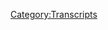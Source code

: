 {{DEFAULTSORT:
    #_TRANSCRIPT_0039:Jack Posobiec...Ya Busted
}}{{Transcript
    | title         = [[39: Jack Posobiec...Ya Busted]]
    | caption       = [https://knowledgefight.libsyn.com/knowledge-fight-jack-posobiecya-busted Listen to this episode on Libsyn]
    | episodeNumber = [[39: Jack Posobiec...Ya Busted|39]]
    | length        = 01:11:22
}}

{{MessageBox
    | header     = Warning: Bot Generated Content
    | text       = This transcript was automatically generated by transcription software and likely contains many mistakes and misattributions. Please check the audio for definitive quotes, attribution, and context.
    | image      = N3yvass4myg91.webp
    | imagewidth = 50px
    | id         = warning
}}

{{TranscriptBlock
    | name      = Alex Jones
    | timestamp = 00:00:00.000
    | text      = Andy in Kansas you're on the air Thanks for holding
}}

{{TranscriptBlock
    | name      = Andy In Kansas
    | timestamp = 00:00:04.000
    | text      = Well, Alex, I'm a first time caller I'm a huge fan. I love your work.
}}

{{TranscriptBlock
    | name      = Jordan
    | timestamp = 00:00:07.000
    | text      = Hey everybody welcome back to knowledge fight. I'm Dan. I'm Jordan. We're a couple dudes who like to sit around drink red wine talking about Alex Jones and wait for death we there's been a change this
}}

{{TranscriptBlock
    | name      = Jordan
    | timestamp = 00:00:19.000
    | text      = waiting for death is probably the best way of putting we're
}}

{{TranscriptBlock
    | name      = Jordan
    | timestamp = 00:00:22.000
    | text      = hoarding water and waiting for death. sweet embrace got
}}

{{TranscriptBlock
    | name      = Jordan
    | timestamp = 00:00:25.000
    | text      = it Sure. Seems like it's time. Oh, right. We're right there.
}}

{{TranscriptBlock
    | name      = Jordan
    | timestamp = 00:00:29.000
    | text      = Yep. Yep. We're still in a bunker. We're close to like, I gotta go to Infowars store.com and buy these foods.
}}

{{TranscriptBlock
    | name      = Jordan
    | timestamp = 00:00:37.000
    | text      = Do they have anything that protects against radiation? Yeah, yeah, they do. Then fuck yeah, we're in. But finally, we discovered that there's one good thing like it turns out Alex Jones saves the entire human race.
}}

{{TranscriptBlock
    | name      = Jordan
    | timestamp = 00:00:50.000
    | text      = I think what he has won't work. Well, but it's advertised for that. Anyway, plot twist to this shows that I know so much about Alex Jones. And I don't know anything about him. That is where we find our middle ground. That is the audience they might know a little bit right. Some of them might be closer to Miami. So we might be closer to your end.
}}

{{TranscriptBlock
    | name      = Jordan
    | timestamp = 00:01:06.000
    | text      = We educate and inform and in the meantime, hopefully we entertain you know what, you know what I was because I'll be god damned if they it's impossible to listen to anything. Alex Jones says. Without that.
}}

{{TranscriptBlock
    | name      = Jordan
    | timestamp = 00:01:17.000
    | text      = It's fascinating to think that there's probably out there there's probably some damn folks and there's probably some Jordan folks who listen to the like, I like Dan Jordan is kind of annoying. And vice versa. Yeah, I represent like some people are listening for you. Some for me. Sound off on Twitter. Destroyed. I don't know. I
}}

{{TranscriptBlock
    | name      = Jordan
    | timestamp = 00:01:37.000
    | text      = don't know if either of us can handle that. Please don't do that. I
}}

{{TranscriptBlock
    | name      = Jordan
    | timestamp = 00:01:39.000
    | text      = have a delicate snowflake. Always looking for a safe space.
}}

{{TranscriptBlock
    | name      = Jordan
    | timestamp = 00:01:42.000
    | text      = We're gonna get today is episode four. We do like to give a shout out. I'm a policy wonk close for you, Brian burger. Thank you very much for donating to the show.
}}

{{TranscriptBlock
    | name      = Jordan
    | timestamp = 00:01:51.000
    | text      = Thanks so much, Brian.
}}

{{TranscriptBlock
    | name      = Jordan
    | timestamp = 00:01:52.000
    | text      = I realized that is the first time I've used a donators last name. That was accidental. He also he's an
}}

{{TranscriptBlock
    | name      = Jordan
    | timestamp = 00:02:00.000
    | text      = old we have if we have any Alex Jones listeners. That's the real problem, right though.
}}

{{TranscriptBlock
    | name      = Jordan
    | timestamp = 00:02:05.000
    | text      = He's an old friend of mine. On the night before his wedding, I threw pennies at him and he almost beat me up over a sink. He's a good man and the night before his wedding Yeah, how did the wedding go wedding was fine. I got too drunk at the reception though and might and then you finally got beat up over a sick No, I karaoke stroking and didn't realize that there were still children present at the reception. It was a it was a night of fucking an interesting night. Anyway, today we're gonna get to what our episode is about. It's gonna be interesting. I told you before we started it's gonna be unlike a lot of episodes we've ever done in the past. But first, I want to start with an out of context drop that have nothing to do with what we talked about on today's episode.
}}

{{TranscriptBlock
    | name      = Alex Jones
    | timestamp = 00:02:44.000
    | text      = Let us give the newborn baby shots. Oh, another one died. Oh, liberal. Oh, I mean, this is just their whole deal. Right? It's and I don't you know, I as well I'm not a troglodyte and so Oh, liberal.
}}

{{TranscriptBlock
    | name      = Jordan
    | timestamp = 00:03:03.000
    | text      = don't like any of what's going on? Yeah, that was a long time for them to do that.
}}

{{TranscriptBlock
    | name      = Jordan
    | timestamp = 00:03:11.000
    | text      = Alex Jones and Leann McAdoo, had a little roundtable about transhumanism. All right. All right. That was some of their deep analysis. That was it. It went way off the way. Yeah, it was pretty terrible.
}}

{{TranscriptBlock
    | name      = Jordan
    | timestamp = 00:03:23.000
    | text      = Wow. Yeah. So that's they just, they just sure did that. That should give you
}}

{{TranscriptBlock
    | name      = Jordan
    | timestamp = 00:03:27.000
    | text      = some indication of like, how the show has been the last few days. It's been a disaster. Okay, it's been Oh,
}}

{{TranscriptBlock
    | name      = Jordan
    | timestamp = 00:03:36.000
    | text      = there goes another one another baby dies. Liberal. That's their that's their entire argument. Most
}}

{{TranscriptBlock
    | name      = Jordan
    | timestamp = 00:03:43.000
    | text      = of it. Yeah. Okay. And everybody, you can imagine what he's doing. They're doing the little Yeah.
}}

{{TranscriptBlock
    | name      = Jordan
    | timestamp = 00:03:48.000
    | text      = Oh, you know, you can use you saw it in your brain the moment he did.
}}

{{TranscriptBlock
    | name      = Jordan
    | timestamp = 00:03:55.000
    | text      = The last few days on the show had been trouble. And I've been trying to find something for our next episode to be about. And it's been it's been really hard. So I've been going back to the well, and we have a couple of time travel episodes, we're going to end up doing okay, in the near future, but I wanted to do one of my own. And so I went back to the day of the Boston bombing. Because I was really curious, because I remember listening to him a little bit back then. Did he say it was a false flag? Oh, big time. Okay. But here's the thing. I don't know if we'll ever cover the episode itself, because, much like the 911 episode, it's really not that interesting. Okay. But as the news of the Boston bombing is breaking, he's in the middle of an interview with Richard Belzer. Richard Belzer. Yeah. So Richard Belzer side cars, his coverage of the Boston bombing over Skype. It's amazing.
}}

{{TranscriptBlock
    | name      = Jordan
    | timestamp = 00:04:47.000
    | text      = So, so he is still on Skype with Richard Belzer. Well, this news break and Richard Belzer is not allowed to go No.
}}

{{TranscriptBlock
    | name      = Jordan
    | timestamp = 00:04:55.000
    | text      = And he's thrilled to be there. loves it. Alex Jones is back You lating wildly about how they're going to target patriots right? Belzer is just straight up signing off on all bizarre like you watch them on law and order and everything you think he's like, and you know he has.
}}

{{TranscriptBlock
    | name      = Jordan
    | timestamp = 00:05:12.000
    | text      = I was genuinely sitting here going like, it can't be Richard Belzer Oh, it's bells. It can't be that Richard Belzer hells bells and he's just there. Yep. So I believe that Richard
}}

{{TranscriptBlock
    | name      = Jordan
    | timestamp = 00:05:24.000
    | text      = Belzer it is. So I was digging around was trying to find something for us to cover because like I said, the last few days have been just no man's land. That was no good. I was really struggling and then a real I realized on Monday, Alex Jones did an interview with Jack Passaic. Yes, we've brought him up a couple times in the past. And today, it is finally time for us to delve in to something that I am going to call one of our dirty dossiers. Because as we do this show, it's going to become more and more essential that we clearly delineate who these fucking characters are, okay, that exist in the periphery. Okay. Alex Jones had an interview with Jack for Sobiech because he is one of the main forces behind the Macron leaks. So I found a a New Yorker article that contradicts his story about what happened with the macaron leaks. Okay, this is a New Yorker story that actually uses an interview with Jack for Sobiech as it sort of foundation. Quote from this New Yorker article, I reached the Sobiech by phone on Saturday, the previous day he told me he had flown from Washington to Miami to attend a party hosted by the far right self promoter Milo Yiannopoulos. For sobic spent much of Friday night monitoring 4chan slash poll before chan message boards, which has recently become a breeding ground for nationalist trolls, both in the US and abroad. This is a quote from the Soviet people were claiming something big was coming. So I just kept hitting refresh. He told me shortly before 3pm 3pm and anonymous 4chan user posted nine gigabytes of information, purportedly hacked emails, photographs, and internal documents from the campaign of Emmanuel Macron. For Sobia could not know whether all the information was authentic. He didn't even have time to glance through most of the 1000s of pages. But he considered it his journalistic duty to let his followers know about the leak, quote, massive doc dump at pol he tweeted, he included a link to the 4chan post along with the hashtag Macron leaks. So that's how he got involved. According to him, I'd heard that that
}}

{{TranscriptBlock
    | name      = Jordan
    | timestamp = 00:07:39.000
    | text      = happened, and that it was, and that's why everybody was mad at WikiLeaks or something. And yet, they weren't the ones who leaked the information or hacked it. They just had it.
}}

{{TranscriptBlock
    | name      = Jordan
    | timestamp = 00:07:51.000
    | text      = Yeah, they really got with it. And really, it was hacked by somebody. So anyway, he goes to this party, and people start retweeting it, and it starts to catch steam. And so like, at about midnight, he realizes he's at Milo Yiannopoulos his party, and he realizes that a bunch of other people have started to pick up on this. Obviously, some of these bot farms started to push the content, of course, much like it's been demonstrated has been done in the past. Yes. And so on the phone Sobiech started a live video on Periscope which he called a quote, press conference on macaron leaks. The first few minutes consisted of pisode B, which he has not read or looked at. He's gone to a party at this point. Yes. The first few minutes consisted of for sobic and his girlfriend dancing too bad and bougie by Migos while sob occasionally made the okay hand gesture. All right,
}}

{{TranscriptBlock
    | name      = Jordan
    | timestamp = 00:08:44.000
    | text      = why didn't he just stop it there? Don't talk about the leaks. Just fucking just let me enjoy that. Just let me enjoy that mental image of you your monsters for the journalism bullshit. Yeah. And instead you're dancing to migos. So
}}

{{TranscriptBlock
    | name      = Jordan
    | timestamp = 00:09:01.000
    | text      = then he took a little bit of criticism about like the alt right, does it? He took some harsh criticism and his response was, I just find interesting things and post them to my Twitter feed. Look, journalists have gotten so bad that they see someone like me doing real work actually digging through documents and distributing them to people. They assume there must be some sort of conspiracy behind it. I hope that if anything, this can be a learning experience for the New York Times and Lamont and the rest of them to understand how real journalism was he was dancing amigo by his own admission in this article, he didn't read any of the documents. No, he just said like, maybe this is something fucking put it out on Twitter. That was it. Yeah. So that should give you some sort of a sense of what a blowhard fuck this guy is.
}}

{{TranscriptBlock
    | name      = Jordan
    | timestamp = 00:09:43.000
    | text      = Yeah, I'm not a fan hate him. I read. I read something about him where he was describing his four D journalism. Yeah, he gets involved. Yeah, a lot of a lot of other people just report things. And I believe his quote was, I'll go to an anti Trump rally Aliens start saying anti Clinton stuff just Yeah. And you're like that's, that's just being a dick. That's not being a journalist, but any kind but
}}

{{TranscriptBlock
    | name      = Jordan
    | timestamp = 00:10:09.000
    | text      = again, this directly relates to what we talked about in that 2015 episode, where Mark Dice went out and asked people to, if they supported banning the American flag, right or got them to sign his petition. Infowars puts out a video about it. Drudge Report puts up a link. Alex Jones starts reporting that Drudge Report is reporting this thing. It's this cycle. Yeah, it's a jet sob it goes and starts a fight. It's like anti Trump rally. He becomes the story and then he reports on the story. It's yeah,
}}

{{TranscriptBlock
    | name      = Jordan
    | timestamp = 00:10:41.000
    | text      = see that? i Okay. Now, I have only taking zero journalism classes. But I have read journalism. Sure. I feel like that's wrong. isn't that bad? Like, aren't you supposed to like by the definition of journal? Aren't you supposed to record these things? And that's it, even write it the fuck down?
}}

{{TranscriptBlock
    | name      = Jordan
    | timestamp = 00:11:07.000
    | text      = Even the fucking newscaster in Arrested Development knows that. Every part of the story can't be part of the story. Yeah, exactly. Even fucking. Anyway, we're gonna talk quite a bit about Jack Sobiech today. And at the end of this, I guarantee you, he won't be busted. But we have to start with why he was on the show on Monday. Okay, so he was tweeting about the Macron leaks. Right. And now he's coming on to Infowars on Monday, because the narrative is that Macron himself is suing jack for Sobiech. So I will let him isn't he suing? LePen I will let Alex Jones start the narrative. All right.
}}

{{TranscriptBlock
    | name      = Alex Jones
    | timestamp = 00:11:49.000
    | text      = So if Macron is so powerful than a French president, why is he showing Jack? The Shelby act who reported on the whistleblowers, the leaks?
}}

{{TranscriptBlock
    | name      = Jordan
    | timestamp = 00:11:58.000
    | text      = I don't know if he's doing LePen but what he is doing is they're starting an investigation into these hackings Yeah, because they are patently illegal.
}}

{{TranscriptBlock
    | name      = Jordan
    | timestamp = 00:12:07.000
    | text      = Yeah, that's a super good idea. Yep. To investigate these hackings Yep. The ones where you got hacked illegally
}}

{{TranscriptBlock
    | name      = Jordan
    | timestamp = 00:12:14.000
    | text      = and especially because this hack is different than the Podesta ones and other hacks in the past where this hack explicitly has tons of fake shit in it. Yeah, this well,
}}

{{TranscriptBlock
    | name      = Jordan
    | timestamp = 00:12:25.000
    | text      = apparently McCrone put his own fake shit in there smart. Yeah. He which is super smart that he didn't that he didn't know he was going to be hacked. But still, like I mean, if you're halfway smart now you know you're gonna be hacked. But
}}

{{TranscriptBlock
    | name      = Jordan
    | timestamp = 00:12:40.000
    | text      = to be fair, like our intelligence agencies in the last few days have confirmed that they told the French that like, Hey, guys, there are attacks happening. We can monitor them. We're seeing them happening. Yeah, you are being digitally attacked. You're being targeted. So yeah.
}}

{{TranscriptBlock
    | name      = Jordan
    | timestamp = 00:12:56.000
    | text      = But at the same time, I feel like you should guess. Like, if you're going up against a nationalist candidate anywhere, you better believe you're gonna get hacked. Yeah, just just do a better job of hiding shit.
}}

{{TranscriptBlock
    | name      = Jordan
    | timestamp = 00:13:07.000
    | text      = It's becoming the tool of the present and the future, like of hurting people.
}}

{{TranscriptBlock
    | name      = Jordan
    | timestamp = 00:13:12.000
    | text      = And this one is this one is undeniable. Like this was explicitly we're trying to influence this election. There was no other explanation for
}}

{{TranscriptBlock
    | name      = Jordan
    | timestamp = 00:13:21.000
    | text      = and the only reason is to help the nationalist nationalist candidate which
}}

{{TranscriptBlock
    | name      = Jordan
    | timestamp = 00:13:25.000
    | text      = we can tie back to all of the other hacks helping nationalist candidates with ties to Putin and to each other. So it seems it seems like there can be no other conclusion. Yeah, it is. It is now and now obviously, the evidence is circumstantial, but if it's a fucking coincidence, I will kill myself.
}}

{{TranscriptBlock
    | name      = Jordan
    | timestamp = 00:13:46.000
    | text      = It's like it's this stuff happening. Sally gate, Sally Yates and clappers testimony the other day, Comey being fired today, as we're recording this with all of it is,
}}

{{TranscriptBlock
    | name      = Jordan
    | timestamp = 00:13:58.000
    | text      = it's too late,
}}

{{TranscriptBlock
    | name      = Jordan
    | timestamp = 00:14:00.000
    | text      = too much of it is too much. I don't know how to handle this. Let's not talk about that. Let's talk about Jack.
}}

{{TranscriptBlock
    | name      = Jordan
    | timestamp = 00:14:05.000
    | text      = Okay, it's easier to talk about a different person who deserves to be in jail. So
}}

{{TranscriptBlock
    | name      = Jordan
    | timestamp = 00:14:09.000
    | text      = he wants to give a little breakdown about the leaks. He's gonna he's gonna talk about, you know, the stuff that's being found right in these documents. I hope it's
}}

{{TranscriptBlock
    | name      = Alex Jones
    | timestamp = 00:14:18.000
    | text      = what's really happened, what's unfolding why they're showing you why they're so upset and what we're learning about. Reportedly, the gay porn, the gay escorts the drugs and what's going on here. Why this guy is charged a little darling of the establishment. Youngest French president ever?
}}

{{TranscriptBlock
    | name      = Jack Posobiec
    | timestamp = 00:14:33.000
    | text      = Sure, Alex and so well, we saw the game via Macron gate last week where it was revealed that he has these offshore bank accounts in the Cayman Islands. Tax evasion billions of dollars was also then revealed in these emails. That number. The McCrone campaign was funding Antifa was behind the Antifa riots in Paris where they're setting police officers on fire on
}}

{{TranscriptBlock
    | name      = Jordan
    | timestamp = 00:14:54.000
    | text      = let's be clear, there is not real evidence of those bank accounts that he's talking about. In fact, he's Oh,
}}

{{TranscriptBlock
    | name      = Jordan
    | timestamp = 00:15:00.000
    | text      = there is absolutely no evidence of it because it's been proven they do not exist
}}

{{TranscriptBlock
    | name      = Jordan
    | timestamp = 00:15:04.000
    | text      = and they're all the images that people keep posting are all not what they say they are. Exactly. Some of them are insurance document right. Some of it's insane like normal people have it's all
}}

{{TranscriptBlock
    | name      = Jordan
    | timestamp = 00:15:15.000
    | text      = that's why he's suing LePen for defamation because that's literally what she's doing. Okay, well, they can. Yeah, they can sue Sobiech for the same thing,
}}

{{TranscriptBlock
    | name      = Jordan
    | timestamp = 00:15:25.000
    | text      = probably only that you can sue French. I don't know. I don't know what kind of standing they'd have. But they're not suing him right here's the thing will probably because they can't the kind of behavior that's being expressed here is the kind of thing that's like well if they weren't gonna sue you sure hope they do now Yeah, because now he's he's introducing this idea of like, they were paying people to set cops on fire, and then it's gonna get worse.
}}

{{TranscriptBlock
    | name      = Jack Posobiec
    | timestamp = 00:15:48.000
    | text      = May 1, we'll find out activities where there have been there have been selling and buying designer drugs that they're saying they're for the boss this this drug called MMC three as a sophisticated drug. He's also on the list, essentially, of this this homosexual drug whole sort of mailing list that he's on. So with the drugs, all that stuff, and let's keep in mind that McCrone himself is a victim of pedophilia. So we know from a very early age, he was involved in pedophilia himself, the victim
}}

{{TranscriptBlock
    | name      = Jordan
    | timestamp = 00:16:23.000
    | text      = to know things,
}}

{{TranscriptBlock
    | name      = Jordan
    | timestamp = 00:16:27.000
    | text      = no two things, no search for MMC three. Everything that comes up is about a Nintendo controller called the memory management controller. So
}}

{{TranscriptBlock
    | name      = Jordan
    | timestamp = 00:16:42.000
    | text      = well, yeah, but this is this is that times three.
}}

{{TranscriptBlock
    | name      = Jordan
    | timestamp = 00:16:44.000
    | text      = This is deep stuff.
}}

{{TranscriptBlock
    | name      = Jordan
    | timestamp = 00:16:45.000
    | text      = It'll get you so high, you'll be able to play video game.
}}

{{TranscriptBlock
    | name      = Jordan
    | timestamp = 00:16:49.000
    | text      = I mean, yeah, his wife has a lot older than him. But yeah, but the age of consent in France is 15. So Right. I don't know. I don't know if you want to call. So that's really that's what they're calling that's specifically what he's talking about. I
}}

{{TranscriptBlock
    | name      = Jordan
    | timestamp = 00:17:05.000
    | text      = thought we were talking about, you know, child abuse. Yeah. No, I
}}

{{TranscriptBlock
    | name      = Jordan
    | timestamp = 00:17:09.000
    | text      = don't think he I mean, if he's making that kind of an accusation, unfounded. Um, it's not even an accusation, but it's just weird. It's just weird. He's talking about his wife, who was who was a teacher in his high school drama teacher, right. And they ended up having a relationship later.
}}

{{TranscriptBlock
    | name      = Jordan
    | timestamp = 00:17:24.000
    | text      = Yeah, it's, it's weird and unusual. And I know at
}}

{{TranscriptBlock
    | name      = Jordan
    | timestamp = 00:17:28.000
    | text      = least two people who ended up dating teachers one of them got married, but they did not start their relationship while they were teacher and student but and they met around that like 1617 No Man's Land, where it's like, it's fucked up. But yeah, you know, it's not Mary Kay, LeTourneau shit. I don't know. I'm not here to go to bat for macaron hanging around with this teacher. But I also am not here to call it pedophilia. I think that that is,
}}

{{TranscriptBlock
    | name      = Jordan
    | timestamp = 00:17:58.000
    | text      = that'd be great. If you explicit like at the very beginning of the episode, you're like, I am here to go to bat for Macron begging his teacher. I know. I have no personal investment in this whatsoever. Yeah, wink wink, nudge nudge.
}}

{{TranscriptBlock
    | name      = Jordan
    | timestamp = 00:18:12.000
    | text      = I do think it matters, though, culturally that the age of consent is 15. In France, it's not illegal. Whatever, who cares
}}

{{TranscriptBlock
    | name      = Jordan
    | timestamp = 00:18:21.000
    | text      = if one part of the world looks at another part of the weird world and goes That's gross and you should be held to our standards. You're dumb.
}}

{{TranscriptBlock
    | name      = Jordan
    | timestamp = 00:18:28.000
    | text      = Yeah. But anyway, he goes on he says even worse stuff about micron and his wife.
}}

{{TranscriptBlock
    | name      = Jordan
    | timestamp = 00:18:34.000
    | text      = But even then it's he's he made it imply that he wasn't that he was involved in pedophilia, right? Like it was like he wasn't the victim of pedophilia. He was just just all around it. He was just he was part of that world and therefore he will always Yeah, exactly. Yeah, so that makes him complete perfectly completely
}}

{{TranscriptBlock
    | name      = Jordan
    | timestamp = 00:18:54.000
    | text      = skipped over the part where he said that he's on a gay sex cult email list.
}}

{{TranscriptBlock
    | name      = Jordan
    | timestamp = 00:18:59.000
    | text      = Wow. Oh, is it totally believable? Well, he's on a gay sex cult email list looking
}}

{{TranscriptBlock
    | name      = Jordan
    | timestamp = 00:19:05.000
    | text      = at a gay sex cold as an email list. That's a shitty call.
}}

{{TranscriptBlock
    | name      = Jordan
    | timestamp = 00:19:08.000
    | text      = Why would you say no? What? Okay, it's time to send out an evil email blast for our next gay sex cult meeting.
}}

{{TranscriptBlock
    | name      = Jordan
    | timestamp = 00:19:14.000
    | text      = Yeah, ridiculous. Hey, guys,
}}

{{TranscriptBlock
    | name      = Jordan
    | timestamp = 00:19:16.000
    | text      = I'm gonna send you an evite how Saturday morning around 11.
}}

{{TranscriptBlock
    | name      = Jordan
    | timestamp = 00:19:19.000
    | text      = So you're here Good luck. He goes on a little more. And this is the stuff that I've actually seen people tweeting about like this, this part of his commentary and it's fucking wacky.
}}

{{TranscriptBlock
    | name      = Jack Posobiec
    | timestamp = 00:19:30.000
    | text      = There's 10s of 1000s We literally haven't had enough time possibly for our researchers at rebel media or the people on 4chan to go through these things to translate them and to make all the connections to find what's
}}

{{TranscriptBlock
    | name      = Jordan
    | timestamp = 00:19:41.000
    | text      = also the he's talking about people on 4chan, which are notorious reliable researchers. Yeah, certainly let them handle every truth based investigation. Secondarily, he brought up rebel media again, they are very important. They are a piece of this puzzle that is going to be increasingly dangerous in the future. Okay. Just wanted to point that out.
}}

{{TranscriptBlock
    | name      = Jack Posobiec
    | timestamp = 00:19:59.000
    | text      = Out There. There. We're using Bitcoin to buy designer drugs on the black market out in France. I mean, it's crazy.
}}

{{TranscriptBlock
    | name      = Alex Jones
    | timestamp = 00:20:05.000
    | text      = Now the story is admitted with him and his older wife that there's a lot of weird stuff going on. And that and that she did want to read all this what's what's going on there?
}}

{{TranscriptBlock
    | name      = Jack Posobiec
    | timestamp = 00:20:17.000
    | text      = That's right. So she was a heist. He was her high school student when he was 14 and 15. And then later on, but it was stated that that was in the relationship started, but that no sexual acts began until he was of legal age in France, which I believe is 18. So that right there tells me something very, very fishy is going on. He has children that are older I am as a matter of fact, and it may be a way that they found this guy very, very young. And they were using that to essentially turn him into a puppet turned him into a marionette. And now they're plying him with drugs, keeping him drugged up and getting him to do whatever they want. You're got news, where they're showing you this stuff, the same type of mind control they use for celebrities, for actors for musicians that we see around the world. Yep.
}}

{{TranscriptBlock
    | name      = Jordan
    | timestamp = 00:21:01.000
    | text      = Yep. Great journalism, Mind
}}

{{TranscriptBlock
    | name      = Jordan
    | timestamp = 00:21:03.000
    | text      = Control, right. Mind Control. We see it for actors. Yes. Musician, all of them celebrities. Yep. There'll be whatever Kim Kardashian is,
}}

{{TranscriptBlock
    | name      = Jordan
    | timestamp = 00:21:13.000
    | text      = yeah, like, oh, it's,
}}

{{TranscriptBlock
    | name      = Jordan
    | timestamp = 00:21:15.000
    | text      = it's mind control. Yep. He was groomed from a very young age. We know because he said that nothing started until he was of legal age, which is that means that means something very suspicious is going on. Sure. Obviously, if somebody asks you that question all the time, and then you answer it truthfully, ah, we know you're lying. And then of course, mind control with the designer drug, right?
}}

{{TranscriptBlock
    | name      = Jordan
    | timestamp = 00:21:39.000
    | text      = You're going to take this really young guy and you drug him up real good. And now he's your puppet. Yeah, 15 years ago. Now.
}}

{{TranscriptBlock
    | name      = Jordan
    | timestamp = 00:21:46.000
    | text      = He's your puppet.
}}

{{TranscriptBlock
    | name      = Jordan
    | timestamp = 00:21:47.000
    | text      = Right now. He's the youngest president in France ever. And so he's
}}

{{TranscriptBlock
    | name      = Jordan
    | timestamp = 00:21:50.000
    | text      = literally a Manchurian Candidate. They were saying he would never
}}

{{TranscriptBlock
    | name      = Jordan
    | timestamp = 00:21:53.000
    | text      = be saying this stuff. If he wasn't someone who just beat the pants off of Marine LePen. Yeah, like they're, it's, it's crazy. Like, the idea that he didn't fact check what the age of consent is in France means he's not doing any work. Why would the fact that he just tweeted about this stuff and then went to Milo's party means he doesn't really go at all gave this to me goes during his press conference. Yeah, means he's an asshole. 10s of 1000s of documents, right? And then he comes into the Alex Jones Show, and he's like, he's probably being drugged up and is just a puppet. Like you. If you're a journalist, you can't say that. You don't have anything to back that.
}}

{{TranscriptBlock
    | name      = Jordan
    | timestamp = 00:22:29.000
    | text      = You can't speculate wildly about mind control drugs and whether or not they are being used to manipulate the leaders of multiple countries, as well as musicians you're not supposed to pour for as we all know, the number one musician being mind controlled right now
}}

{{TranscriptBlock
    | name      = Jordan
    | timestamp = 00:22:45.000
    | text      = bad and bougie migos.
}}

{{TranscriptBlock
    | name      = Jordan
    | timestamp = 00:22:49.000
    | text      = So this, that's most of the substance of what he's talking about. What's the substance? Yeah. Okay. He also was asked at one point about how he found out he's being sued, and his fucking answer is so vague and nonsensical that, like, I don't, I don't believe him at all. Like no, and I tried to Google it. I tried to find like, you know, for Sobiech being sued by mcrent. There's nothing there's nothing on it. He said the documents are public, there is nothing. There's nothing he's not being sued by mcrent. Anyway, we're gonna get back to Jack sob in a second. But I want to get the taste out of our mouth with our old friend Alex, because we need some Alex Jones on this podcast. Yes, we do. It's gonna be a lot of Sobiech. So let's enjoy Alex while we can, discussing how evil the Louvre is. What he wants to say that the Louvre is satanic. And when macaron Keramik Yep, he came out in front of the pyramid, right? That it was some symbolic satanist ik gesture. Now, some might argue it's one of the biggest landmarks in France. I don't understand. But Alex brings up
}}

{{TranscriptBlock
    | name      = Jordan
    | timestamp = 00:23:54.000
    | text      = I don't even think it houses anything famous.
}}

{{TranscriptBlock
    | name      = Jordan
    | timestamp = 00:23:56.000
    | text      = I need I need you to let like I want you to hear every word of this because it's fucking hilarious. Alex Jones because he starts reading for once in his life. Oh, no accidentally busts himself. So here we go.
}}

{{TranscriptBlock
    | name      = Alex Jones
    | timestamp = 00:24:11.000
    | text      = And sure enough, I found from the Encyclopedia obscura, the Louvre pyramid. And you can read were completed in 89. The largest the structure is commonly referred to as the Louvre pyramid now serves as the main entrance to the museum and is one of the city's more notable landmarks. The structure is Chinese American architect claimed that the design was inspired by a trellis he had seen at the adjunct and that the loop pyramid was nowhere related to the monuments of Egypt. A little pyramid raised controversy in the 80s. Following the publication of an official brochure. Twice in the pages of the brochure, it was claimed that the structure was formed to 666 individual panes of glass. The figure was subsequently quoted on numerous newspapers and became a widespread and then it goes on though to have Francoise meter on saying that indeed, it is dedicated to the beast revelations aside the no Since that little pyramid 666 pains is in fact, false tries to claim an official statement on the Louvre Museum. Now where was the partner show me that were Francoise meter on said that himself?
}}

{{TranscriptBlock
    | name      = Jordan
    | timestamp = 00:25:08.000
    | text      = Do you see that he fucking busted himself? Twice there at the end? He tried to undersell how what he was reading says the opposite of what he wanted to say. You were saying that like these 666 tile thing, it was subsequently proven to be a hoax. Yeah. And he drops off the word hoax. And it was like it subsequently proven. That meter on the bat is false. What did he say? Never does get around to proving I was based on the beast based on the beast. The beast, Brock Lesnar was inspiration for the loop.
}}

{{TranscriptBlock
    | name      = Jordan
    | timestamp = 00:25:44.000
    | text      = And we know that it's suspicious because the Louvre came out and said, It's not suspicious.
}}

{{TranscriptBlock
    | name      = Jordan
    | timestamp = 00:25:50.000
    | text      = Right? Right. And all all of this stuff is just based. I mean, if you listen to what he's saying, it's all just based on a pamphlet like an erroneous pamphlet. Yeah, that came out. There were a
}}

{{TranscriptBlock
    | name      = Jordan
    | timestamp = 00:25:59.000
    | text      = couple of pamphlets. Yeah, well, they were brochures for sure. Their brochures. They also included some Sky Mall objects, but who doesn't meet sky
}}

{{TranscriptBlock
    | name      = Jordan
    | timestamp = 00:26:08.000
    | text      = ball objects, say a brochure and pray the dollar frawls Now there's gonna be a new segment where I just speak French for a little while. I'm gonna let you roll. So Jack sobic has come in. He's made his claims about McCarl and now it's time to take a little trip back in time to the last time the jackpot Sobiech was on Infowars okay, it might not actually be the last time but it's the most important time okay, that is when he was breaking the story about pizza gate. Alrighty, so what we're going to do is I
}}

{{TranscriptBlock
    | name      = Jordan
    | timestamp = 00:26:44.000
    | text      = am happy to get back to that fucking monstrosity of a bullshit mess story that still won't god damn die
}}

{{TranscriptBlock
    | name      = Jordan
    | timestamp = 00:26:52.000
    | text      = well because no one else should have to watch the entire video of Jack Sobia going to comment ping pong. I have done that and isolated clips. Now what we're going to we're going to
}}

{{TranscriptBlock
    | name      = Jordan
    | timestamp = 00:27:06.000
    | text      = the actual video when wandering through a pizza place go and
}}

{{TranscriptBlock
    | name      = Jordan
    | timestamp = 00:27:10.000
    | text      = look, there is no what we're going to do is we're going to listen to his interview with Owen Shroyer on Infowars. And then whenever he says something about what he did it, Comet Ping Pong, I will play the actual audio just to prove in real time. What a fucking liar is he didn't
}}

{{TranscriptBlock
    | name      = Jordan
    | timestamp = 00:27:30.000
    | text      = need me for this episode. Do you want to just put those back to back for the rest of the episode? We'll call it we'll call it Good afternoon.
}}

{{TranscriptBlock
    | name      = Jordan
    | timestamp = 00:27:37.000
    | text      = I actually think that you might be surprised by how big of a liar he is. So like, it actually does serve a purpose that you're here. And I like company.
}}

{{TranscriptBlock
    | name      = Jordan
    | timestamp = 00:27:48.000
    | text      = Okay. All right.
}}

{{TranscriptBlock
    | name      = Jordan
    | timestamp = 00:27:50.000
    | text      = So here we go. This is the beginning of the interview we did with Owen Shroyer,
}}

{{TranscriptBlock
    | name      = Jordan
    | timestamp = 00:27:53.000
    | text      = let's just call this the busted special. Oh,
}}

{{TranscriptBlock
    | name      = Jordan
    | timestamp = 00:27:55.000
    | text      = totally. Yeah. Sobiech. We are
}}

{{TranscriptBlock
    | name      = Owen Shroyer
    | timestamp = 00:27:59.000
    | text      = joined by Jack for sobic, the Special Operations Director for citizens for Trump. He was giving me great intel on election night. All of it ended up coming true. But recently, he went inside of comet pizza and ping pong and got kicked out.
}}

{{TranscriptBlock
    | name      = Jordan
    | timestamp = 00:28:13.000
    | text      = So we should just stop there for a second and really make clear that he is not a journalist. He's a functionary for citizens for Trump. Yes, he is a political operative. No, never been someone who know journalism journalism. Not right. Fair enough.
}}

{{TranscriptBlock
    | name      = Jordan
    | timestamp = 00:28:27.000
    | text      = Yeah. You know how? Well I mean, let's face it, Fox News is basically an arm of the Trump campaign. Now to
}}

{{TranscriptBlock
    | name      = Jordan
    | timestamp = 00:28:32.000
    | text      = sure. Anyway,
}}

{{TranscriptBlock
    | name      = Owen Shroyer
    | timestamp = 00:28:34.000
    | text      = well, one of the biggest trends on Twitter has been the whole pizza gate thing. And there's a lot of weird activity going on here. A lot of alleged stuff that a lot of people on Twitter are obsessing over to be quite frank with you. But then we went to come at ping pong and pizza, you actually had your boots on the ground. Tell us about what happened.
}}

{{TranscriptBlock
    | name      = Jack Posobiec
    | timestamp = 00:28:57.000
    | text      = So so that's what I do. Oh, and thanks, night,
}}

{{TranscriptBlock
    | name      = Jordan
    | timestamp = 00:29:00.000
    | text      = I put you know, I saw a lot of people were researching
}}

{{TranscriptBlock
    | name      = Jack Posobiec
    | timestamp = 00:29:03.000
    | text      = pizza gate, and I saw a lot of people were talking about it. And quite frankly, it had not been something that I had put a lot of effort into, because it really broke just towards the end of the campaign. And as citizens for Trump, we were working very hard to get Mr. Trump elected to make sure that we were going to stop the steel stop the fraud operations that were going on from the Democrats. So I hadn't really paid much attention to it.
}}

{{TranscriptBlock
    | name      = Jordan
    | timestamp = 00:29:25.000
    | text      = So he is already laid out here his groundwork, he was actively working to get a particular candidate elected like a journalist. This controversy, this fake controversy that sprung out of the illegal leaks of the opposite candidates emails or her campaign managers emails, right didn't really pay much attention to him. Right journalist I didn't really didn't really pay much attention to what you need to know. No other you're
}}

{{TranscriptBlock
    | name      = Jordan
    | timestamp = 00:29:53.000
    | text      = trying to get trying to get Trump elected. Why would you pay attention to those leaks?
}}

{{TranscriptBlock
    | name      = Jordan
    | timestamp = 00:29:57.000
    | text      = That's also not true. He was paying attention to those things, but he goes on they he, in this next clip he discusses a little bit about his decision to go to Comet Ping Pong
}}

{{TranscriptBlock
    | name      = Jordan
    | timestamp = 00:30:12.000
    | text      = Did he struggle? Oh, did he have an inner inner battle? This is
}}

{{TranscriptBlock
    | name      = Jordan
    | timestamp = 00:30:16.000
    | text      = a hero's story. I mean, you got to know that. Okay, Jack was so big comes out of this looking great. Okay. Yeah.
}}

{{TranscriptBlock
    | name      = Jordan
    | timestamp = 00:30:21.000
    | text      = So we're on some, some hero's journey.
}}

{{TranscriptBlock
    | name      = Jordan
    | timestamp = 00:30:25.000
    | text      = Campbell stuff. Yeah, this is where he's like, Can I pull the sword out of the stone? Gotcha. No,
}}

{{TranscriptBlock
    | name      = Jordan
    | timestamp = 00:30:30.000
    | text      = gotcha. Yeah, he hasn't yet taken the call to action. No.
}}

{{TranscriptBlock
    | name      = Jack Posobiec
    | timestamp = 00:30:33.000
    | text      = And I hadn't been one of those people that was you know, researching it and putting together the spaghetti string, you know, of who's who tied to Hillary tied to Podesta and all the emails. But I said, Well, look, guys, if we think that there's something going on, why don't we just go to the place, sit down, order dinner, Periscope and live and see what happens.
}}

{{TranscriptBlock
    | name      = Owen Shroyer
    | timestamp = 00:30:55.000
    | text      = And so what happened? And you saw a kind of a strange reaction, but I did you know, to me, there's even I mean, humans have a sixth sense. There's a reason why certain environments make our hair stand up on the back of our neck. There's a reason why we get butterflies. I feel like if you were in this establishment, and there was serious activity, like this alleged pedophile activity going on, you would kind of sense it, you would sense the weirdness of the place. Just tell me what it was like when you walked in and then but let's be clear, that's
}}

{{TranscriptBlock
    | name      = Jordan
    | timestamp = 00:31:24.000
    | text      = not I can feel something when I walk in this room that you feel that it just got a little bit colder. That again, is not good journalists. There's I can feel pedophile energy.
}}

{{TranscriptBlock
    | name      = Jordan
    | timestamp = 00:31:32.000
    | text      = You're reporting on vibes, but yeah, good. Good,
}}

{{TranscriptBlock
    | name      = Jordan
    | timestamp = 00:31:37.000
    | text      = bad vibes. Pizzagate bad vibes. I remember, I was in New York Post a headline.
}}

{{TranscriptBlock
    | name      = Jordan
    | timestamp = 00:31:45.000
    | text      = I remember when Walter Cronkite would get on TV. I gotta be honest, I got no facts, but this story gives me the willies.
}}

{{TranscriptBlock
    | name      = Jordan
    | timestamp = 00:31:52.000
    | text      = All right. Good evening. This is Edward R. Murrow. I just want to let you know that McCarthy creepy. Give me some bad vibes. Let me tell you something about that guy. Every time I get near him. Oh, just get the hair raises on the back of my neck. I get goose pimples. I'm starting to think he's gonna prosecute a lot of people illegally for communist ties even though they don't actually have communist ties. Let's blacklist Hollywood
}}

{{TranscriptBlock
    | name      = Jordan
    | timestamp = 00:32:17.000
    | text      = Good night and good vibes. So let's discuss these vibes.
}}

{{TranscriptBlock
    | name      = Owen Shroyer
    | timestamp = 00:32:24.000
    | text      = How kind of the staff they're treated you
}}

{{TranscriptBlock
    | name      = Jack Posobiec
    | timestamp = 00:32:27.000
    | text      = weird vibe man. Really weird vibe. And if anyone wants to go and lured virus books I'm on Twitter at Jack sobic It's just my name and when we stepped in, you know ever the people sort of had that like super extra happy smile and I don't mean like like, you know, there was a greeter who was there I mean, like, this is your table. This is going to be great. Me You're gonna have a good time and then so that's
}}

{{TranscriptBlock
    | name      = Jordan
    | timestamp = 00:33:00.000
    | text      = he's welcome to your table. Mr. Paz sobic. How did you know my name? I am a pedophile
}}

{{TranscriptBlock
    | name      = Jordan
    | timestamp = 00:33:07.000
    | text      = and I know all we know all
}}

{{TranscriptBlock
    | name      = Jordan
    | timestamp = 00:33:09.000
    | text      = Dave's that's what gives us our power.
}}

{{TranscriptBlock
    | name      = Jordan
    | timestamp = 00:33:11.000
    | text      = So I want to be clear. I've not cut out anything relevant from the time that he is in common ping pong. He does get thrown out I've cut out him and his friend standing outside talking about how they might eat them. Oh, right. Right. We're gonna be the next victims. There. They might be Hi. Like it's they might be fucking stoned. It would be more fun. Yeah, so here is him going inside Comet Ping Pong. Just talking to the greeter and see see if it sounds like it matches up at all. With who here it
}}

{{TranscriptBlock
    | name      = Jordan
    | timestamp = 00:33:46.000
    | text      = is. You're evil. The food here is
}}

{{TranscriptBlock
    | name      = Jordan
    | timestamp = 00:33:50.000
    | text      = good. Yeah, see if it all matches that aid of
}}

{{TranscriptBlock
    | name      = Jordan
    | timestamp = 00:33:53.000
    | text      = people. Right here we go. It's time to infiltrate.
}}

{{TranscriptBlock
    | name      = Jack Posobiec
    | timestamp = 00:34:00.000
    | text      = How do you think it in this place?
}}

{{TranscriptBlock
    | name      = Jordan
    | timestamp = 00:34:02.000
    | text      = Opened the door
}}

{{TranscriptBlock
    | name      = Jack Posobiec
    | timestamp = 00:34:05.000
    | text      = Alright, it's good. On the circuit the menu. What's on the menu
}}

{{TranscriptBlock
    | name      = Posobiec's friend
    | timestamp = 00:34:11.000
    | text      = it's a cover story cover stories that cover stories near here
}}

{{TranscriptBlock
    | name      = Jack Posobiec
    | timestamp = 00:34:17.000
    | text      = that we work in DC. In Pittsburgh, and we want pizza just out here for oh, look at some of the stuff jungle peanuts. Sounds like you've been here before. Oh, no. Oh, no. I hate to please. Or not. I think just play some ping pong. We're very friendly. Definitely or the thickness of the back now. So in
}}

{{TranscriptBlock
    | name      = Jordan
    | timestamp = 00:35:03.000
    | text      = that clip, he didn't even sell that nice to be honest. No, she
}}

{{TranscriptBlock
    | name      = Jordan
    | timestamp = 00:35:07.000
    | text      = said in the back, are you want to be back by the ping pong or not? Yeah. And he said, we're we're very friendly. He's the one who's been way more. He's our secret agent in history. And in that clip right at the end, he does one of the first things that tips them off. I'm certain that he's not on the level. And that is he's narrating his trip. He says they're walking us to the spy talking into a flower. Yeah, like he has his he has his Periscoping phone in his shirt pocket. He's walking around with it and like you can see nothing creepy. Tons of families. People eating dinner. It's a cool looking like restaurant bar. There's nothing he claims that like oh, we got footage of all these creepy pictures and said nothing. Anyway, they were not being EU user table. Anyone would you
}}

{{TranscriptBlock
    | name      = Jordan
    | timestamp = 00:36:02.000
    | text      = like to be nipping ball?
}}

{{TranscriptBlock
    | name      = Jordan
    | timestamp = 00:36:05.000
    | text      = So that's the first instance of him incredibly mischaracterizing.
}}

{{TranscriptBlock
    | name      = Jordan
    | timestamp = 00:36:08.000
    | text      = We're very, we're very friendly. Hi, I am human. Oh shit. My what's my cover name I forgot. I am forgot. I am pizza. Ping pong.
}}

{{TranscriptBlock
    | name      = Jordan
    | timestamp = 00:36:18.000
    | text      = On pizza person, man. I'm friendly. I would like I would like me. So he goes on in his interview with our man oh and Shroyer to talk a little bit about the various games that they have there? And this is a lie. We're asking
}}

{{TranscriptBlock
    | name      = Jack Posobiec
    | timestamp = 00:36:35.000
    | text      = basic questions and sort of getting back with my friend George. And the answers that we're getting back are very shady. They were very non committal. At one point, we were going into the back room. And so they have this ping pong setup with a foosball table. And I was just saying, oh, foosball, it's like when I was, you know, in the military, we used to always play foosball in the Navy and on the swim bays, and they say, Can we play foosball and like, they didn't know what I was talking about. And even the owner or guest manager was there didn't really know what I was talking about. And I said, and I like pointed to it a couple of times. And so that yeah, because there's a foosball table there that clearly hadn't been used in a very long time. So here,
}}

{{TranscriptBlock
    | name      = Jordan
    | timestamp = 00:37:12.000
    | text      = so is it like if you spin the goalie three times it takes you into the underground?
}}

{{TranscriptBlock
    | name      = Jordan
    | timestamp = 00:37:20.000
    | text      = So that's his characterization of what happened with the foosball. Now I have the all the audio that here is what happened with the foosball. And now would you leave it up? I don't know. Why leave it. I don't know. It's crazy. But I want you to pay very close attention to the end of this because the lady very clearly explains why she was a little bit confused. And it makes total sense. Okay.
}}

{{TranscriptBlock
    | name      = Jack Posobiec
    | timestamp = 00:37:45.000
    | text      = Is there Foosball to do we have to click a little football guy Hey, guys, how you doing? Football. Football, football. I started like
}}

{{TranscriptBlock
    | name      = Jordan
    | timestamp = 00:38:12.000
    | text      = three days ago. So you got
}}

{{TranscriptBlock
    | name      = Jordan
    | timestamp = 00:38:18.000
    | text      = that. Nice started three days ago. Yeah.
}}

{{TranscriptBlock
    | name      = Jordan
    | timestamp = 00:38:20.000
    | text      = He's like, he's like, Oh, you guys got foosball? She's like, I don't know.
}}

{{TranscriptBlock
    | name      = Jordan
    | timestamp = 00:38:23.000
    | text      = I don't know. I'm nervous. I've never nobody's ever asked me that question before
}}

{{TranscriptBlock
    | name      = Jordan
    | timestamp = 00:38:28.000
    | text      = she's being she said you were friendly. She's being friendly and like a server, but at the same time, she doesn't know. And her reason for not knowing is she just started.
}}

{{TranscriptBlock
    | name      = Jordan
    | timestamp = 00:38:37.000
    | text      = I don't know, it's suspicious. If you don't know what Foosball is, I don't think it is
}}

{{TranscriptBlock
    | name      = Jordan
    | timestamp = 00:38:41.000
    | text      = i You guys got bumper pool? You guys got Pachinko? What do you got? So that that's again, him completely taken out of context? What happened there but the foosball fun is not done. We have two more clips about foosball.
}}

{{TranscriptBlock
    | name      = Jordan
    | timestamp = 00:38:56.000
    | text      = How, because it'd be this much about Foosball
}}

{{TranscriptBlock
    | name      = Jordan
    | timestamp = 00:39:00.000
    | text      = because it really illustrates how weird he's acting like he's not acting like a normal customer. And he listened to this pacing and
}}

{{TranscriptBlock
    | name      = Jack Posobiec
    | timestamp = 00:39:07.000
    | text      = leading basically, basically, basically, we're normal guys who want to play
}}

{{TranscriptBlock
    | name      = Jordan
    | timestamp = 00:39:17.000
    | text      = he's saying that out loud. Pacing and leading, normal guys who want to play
}}

{{TranscriptBlock
    | name      = Jordan
    | timestamp = 00:39:31.000
    | text      = eventually, the person who I presume is the manager, it's hard to tell it's very dark in the video, but someone comes over and brings him a ball, and it also is very suspicious that they bring him a foosball and he doesn't want to play at all. So
}}

{{TranscriptBlock
    | name      = Jordan
    | timestamp = 00:39:45.000
    | text      = now he doesn't want to play well. Here's
}}

{{TranscriptBlock
    | name      = Jordan
    | timestamp = 00:39:47.000
    | text      = that clip.
}}

{{TranscriptBlock
    | name      = Jordan
    | timestamp = 00:39:48.000
    | text      = I thought he said he was just too normal. He was just a normal guy who want to play foosball, so normal guy, paste it and leave and paste it and leave and
}}

{{TranscriptBlock
    | name      = Jack Posobiec
    | timestamp = 00:39:56.000
    | text      = no, I looked at it
}}

{{TranscriptBlock
    | name      = Jordan
    | timestamp = 00:40:04.000
    | text      = Okay, so that's, uh, you know, you immediately is not interested in the the foosball once the ball shows up. We've got a range.
}}

{{TranscriptBlock
    | name      = Jordan
    | timestamp = 00:40:15.000
    | text      = I see you've confirmed my suspicion. There is a foosball
}}

{{TranscriptBlock
    | name      = Jordan
    | timestamp = 00:40:19.000
    | text      = Yeah. Okay great. case case proven now we know so big now we know pizza gate. So he goes on in this this interview. Let's see what else he's got with Owen Shroyer,
}}

{{TranscriptBlock
    | name      = Jack Posobiec
    | timestamp = 00:40:30.000
    | text      = anyway, I'm looking around, it's like, nine o'clock at night in a bar in DC and there's little kids, like just randomly sort of walking around going back and forth from this curtain. People are going back and forth. And and the guy's like, oh, no, no, no, you come over here and find the bathroom and we go over, and there's like, I kid you not. You can see the periscope. It's a secret door. That's like kind of like this flag behind me were a secret door and like you press it in, and then and I'm looking around. I'm like, What kind of place Am I in right now?
}}

{{TranscriptBlock
    | name      = Jordan
    | timestamp = 00:41:05.000
    | text      = They do have a very bizarre and unique bathroom door. Ah, there but it's nothing evil.
}}

{{TranscriptBlock
    | name      = Jordan
    | timestamp = 00:41:12.000
    | text      = It's a fun door.
}}

{{TranscriptBlock
    | name      = Jordan
    | timestamp = 00:41:12.000
    | text      = But he also says that there's like a back room.
}}

{{TranscriptBlock
    | name      = Jordan
    | timestamp = 00:41:14.000
    | text      = They're like, No, no, no, come over here to use the bathroom. Right? Because that's where the fucking bathroom is. Right? But he can't just go to the you can't Okay, come over here to behind the bar to use the bathroom.
}}

{{TranscriptBlock
    | name      = Jordan
    | timestamp = 00:41:28.000
    | text      = We have a sink. Yes. But also before that he was saying that there's kids scampering out in and out of this curtain to area and stuff like you can see it in the in the very unlike children. It's not in that's not in the periscope. There is a back room. There is because every fucking business has a back room. Every single one. It's where like
}}

{{TranscriptBlock
    | name      = Jordan
    | timestamp = 00:41:47.000
    | text      = there's a kitchen. There might be an office in there. So it could just be cleaning supplies.
}}

{{TranscriptBlock
    | name      = Jordan
    | timestamp = 00:41:51.000
    | text      = What's fun about what you see in the periscope is that he shows this back door or this back room. The entrance to the back room. Doesn't say the staff only doesn't they don't say anything and you can't really see it because it's too far away. There are not kids scampering around, but what the area it's it's the implied creepiness of it. But there's also no one back there playing ping pong.
}}

{{TranscriptBlock
    | name      = Jordan
    | timestamp = 00:42:15.000
    | text      = I get bad vibes from
}}

{{TranscriptBlock
    | name      = Jordan
    | timestamp = 00:42:16.000
    | text      = empty. It's all empty. No one tells him not to go back there. There's just he asked where the bathroom is. You heard it at the end of the last clip we played. Yeah, and the guys erected right over here. Here's the bathroom. And again bathroom was a little creepy, but I mean,
}}

{{TranscriptBlock
    | name      = Jordan
    | timestamp = 00:42:31.000
    | text      = the bathroom is not a little creepy. It's a weird it's a unique door. It's an unusual bathroom.
}}

{{TranscriptBlock
    | name      = Jordan
    | timestamp = 00:42:36.000
    | text      = Yeah, that's not always cool. But it's also a cool bar. Of course, you'd want to have something interesting and unique in your bar. So Soviet goes on to fits with their brand. He goes on to tell the rest of the little bit more of his story I should say, too oh and Shroyer here and he gets to the part where his time at Comet Ping Pong pizza. And
}}

{{TranscriptBlock
    | name      = Jack Posobiec
    | timestamp = 00:42:58.000
    | text      = you know I see the manager comes by he's on the phone. And he's like staring at me a staring at the other guy. And meanwhile, I've only been in this place for about five minutes. And then I go and I get to the point where I think I ordered a garlic not and it had just come to sit at my my table when the manager comes back with to Washington DC police officers and says you need to leave the establishment. I am denying you service.
}}

{{TranscriptBlock
    | name      = Jordan
    | timestamp = 00:43:23.000
    | text      = So before we get any further I want to play this because I think it's important This confirms the Jag sobic did in fact order a garlic not
}}

{{TranscriptBlock
    | name      = Jack Posobiec
    | timestamp = 00:43:35.000
    | text      = going to try this as a hottie with the pepperoni and then we get the the garlic not soup.
}}

{{TranscriptBlock
    | name      = Jordan
    | timestamp = 00:43:43.000
    | text      = So he did that. That part's not a lie.
}}

{{TranscriptBlock
    | name      = Jordan
    | timestamp = 00:43:46.000
    | text      = That's okay. Thank you dad.
}}

{{TranscriptBlock
    | name      = Jordan
    | timestamp = 00:43:48.000
    | text      = As far as I can tell everything else is a lie. But he did order
}}

{{TranscriptBlock
    | name      = Jordan
    | timestamp = 00:43:53.000
    | text      = a car you wanted to make sure that everybody knew I like to be more
}}

{{TranscriptBlock
    | name      = Jordan
    | timestamp = 00:43:56.000
    | text      = fair than not fair. In this case, right right on confirmed right on with so I that's how he tells the story when he
}}

{{TranscriptBlock
    | name      = Jordan
    | timestamp = 00:44:07.000
    | text      = I think that I mean that obviously means if he ordered a garlic not he's part of a gay sex cult. It's probably a code he's on their email blast and absolutely
}}

{{TranscriptBlock
    | name      = Jordan
    | timestamp = 00:44:21.000
    | text      = garlic naughty. So what are you thinking at this point? Like what do you think you heard? You heard how he described what happened? Do you think that's the story?
}}

{{TranscriptBlock
    | name      = Jordan
    | timestamp = 00:44:33.000
    | text      = Um, well, we do know that he ordered a garlic not that's true. I'm gonna have to give him the benefit of the doubt here. Yeah. Bob Barker. Give me $1.
}}

{{TranscriptBlock
    | name      = Jordan
    | timestamp = 00:44:45.000
    | text      = So, at this point, he is sitting at a table with his friend and he started he's starting to freak out. He's starting to crack under the spy pressure.
}}

{{TranscriptBlock
    | name      = Jack Posobiec
    | timestamp = 00:44:55.000
    | text      = That's the guy from before he's on the phone. This guy was talking to him before he was on the Phone he's on the phone. The guy was talking to you before you just changed this line and you have to sorry so
}}

{{TranscriptBlock
    | name      = Jordan
    | timestamp = 00:45:34.000
    | text      = what kind of bullshit little child's fantasy is he living right now?
}}

{{TranscriptBlock
    | name      = Jordan
    | timestamp = 00:45:38.000
    | text      = It's a good one. This is it's it's it's he
}}

{{TranscriptBlock
    | name      = Jordan
    | timestamp = 00:45:40.000
    | text      = was actually in the army.
}}

{{TranscriptBlock
    | name      = Jordan
    | timestamp = 00:45:43.000
    | text      = Yeah, apparently I don't Wow. Apparently our army is
}}

{{TranscriptBlock
    | name      = Jordan
    | timestamp = 00:45:47.000
    | text      = not I am not as confident into them as I once was.
}}

{{TranscriptBlock
    | name      = Jordan
    | timestamp = 00:45:50.000
    | text      = But here's the part that's really fucked up is like these kinds of publicity stunts have been incredibly effective in terms of making him a celebrity. I mean, this is a big show, but he's reasonably like, important. In the alt right. He is a prominent figure in alt right media.
}}

{{TranscriptBlock
    | name      = Jordan
    | timestamp = 00:46:08.000
    | text      = How are we being defeated by such stupid people? We're not being defeated by them. We've already been defeated. We win. We didn't win. We've already
}}

{{TranscriptBlock
    | name      = Jordan
    | timestamp = 00:46:16.000
    | text      = won. Look at the world we're in right now. You and I are not at a pizza place freaking out that we've been burned. Okay, that's true. We win. That's true.
}}

{{TranscriptBlock
    | name      = Jordan
    | timestamp = 00:46:24.000
    | text      = We didn't show we have not been burned yet. By any pizza place.
}}

{{TranscriptBlock
    | name      = Jordan
    | timestamp = 00:46:28.000
    | text      = Jack has decided that he's burned. You know? Yeah. And I love he's burned. I love that. He's like, we've been burned. And then immediately the waitress comes. And it's just, it's a normal order.
}}

{{TranscriptBlock
    | name      = Jordan
    | timestamp = 00:46:41.000
    | text      = I feel like we've been burned. Can I get it? Can I get a Diet Coke? She Oh, we only have Pepsi.
}}

{{TranscriptBlock
    | name      = Jordan
    | timestamp = 00:46:48.000
    | text      = She probably heard him say we've been burned. At this point. They've already behaved super weird in this place. Like to the point where I used to manage a movie theater. If someone was acting like this in my theater, I would either ignore them, or I would throw them the fuck out. Yeah, it depends on the circumstances. And if I was, let's say in a movie theater, that was the center of spurious rumors about a satanic pedophilic murder cult, probably kick them out
}}

{{TranscriptBlock
    | name      = Jordan
    | timestamp = 00:47:17.000
    | text      = with a lunatic Periscoping and narrating the entire time probably
}}

{{TranscriptBlock
    | name      = Jordan
    | timestamp = 00:47:21.000
    | text      = kick them out. Yeah, I think that's the reasonable thing, but they could not more
}}

{{TranscriptBlock
    | name      = Jordan
    | timestamp = 00:47:25.000
    | text      = obviously have negative intent than if they were like two kids standing on top of each other wearing a trench coat could not be a more obvious fake deception.
}}

{{TranscriptBlock
    | name      = Jordan
    | timestamp = 00:47:35.000
    | text      = So they've decided or Jack at least has decided I don't know what his friend thinks on the matter, but he's decided he's been burned. And
}}

{{TranscriptBlock
    | name      = Jordan
    | timestamp = 00:47:42.000
    | text      = his friend just really wanted to get some good pizza he's been there before he likes that place. Yeah, it's good.
}}

{{TranscriptBlock
    | name      = Jordan
    | timestamp = 00:47:46.000
    | text      = It's a good place man. So about a minute goes by I have nothing I cut that out. But then after they've been burned this happens
}}

{{TranscriptBlock
    | name      = Jordan
    | timestamp = 00:47:55.000
    | text      = the manager and to DC cops say I am denying you service
}}

{{TranscriptBlock
    | name      = Jordan
    | timestamp = 00:47:59.000
    | text      = Oh, it doesn't happen what happens is the waiter comes over and gets their order
}}

{{TranscriptBlock
    | name      = Jordan
    | timestamp = 00:48:07.000
    | text      = so why didn't the alright pick up on that? Vegetarian pieces? No, thank
}}

{{TranscriptBlock
    | name      = Unknown Speaker
    | timestamp = 00:48:19.000
    | text      = you. It's good
}}

{{TranscriptBlock
    | name      = Jordan
    | timestamp = 00:48:26.000
    | text      = really. I mean, the steel was.
}}

{{TranscriptBlock
    | name      = Jordan
    | timestamp = 00:48:33.000
    | text      = So these just getting in depth pizza recommendation after we've been burned. We've been burned. The guy comes over, the waiter comes over and he's like, even goes to the exams. Like, it's not my favorite use of spinach. It's really popular pizza. So fucking.
}}

{{TranscriptBlock
    | name      = Jordan
    | timestamp = 00:48:48.000
    | text      = Yeah, it's really not my favorite use of spinach. I want a special report on Jack Pacific's favorite uses of spin. That's the waiter
}}

{{TranscriptBlock
    | name      = Jordan
    | timestamp = 00:48:57.000
    | text      = saying that? Oh, the waiter is saying yeah, the waiter is discussing this pizza that's very popular, and it's better uses of spinach. Anyway, so the waiters just doing his job. He's being very friendly. Yeah, very helpful. And that's the kind of thing that really annoys waiters a lot of the time is that like, really in depth? Like what what do you get? What do you like? What would you reco and yeah, so
}}

{{TranscriptBlock
    | name      = Jordan
    | timestamp = 00:49:22.000
    | text      = All right, that's so we're on. We're on zero evil so far. I don't even get any bad vibes from this
}}

{{TranscriptBlock
    | name      = Jordan
    | timestamp = 00:49:29.000
    | text      = bad vibe.
}}

{{TranscriptBlock
    | name      = Jordan
    | timestamp = 00:49:30.000
    | text      = I get really bad vibes from those too.
}}

{{TranscriptBlock
    | name      = Jordan
    | timestamp = 00:49:32.000
    | text      = Yeah, super bad.
}}

{{TranscriptBlock
    | name      = Jordan
    | timestamp = 00:49:34.000
    | text      = Creepy.
}}

{{TranscriptBlock
    | name      = Jordan
    | timestamp = 00:49:34.000
    | text      = Here's where we get worse vibes where it's been shown through his Twitter account. If you go look through Jack sob X Twitter account seems to have an undue interest in Russia seems to have a lot of interest in reporting Russian Embassy news. There have been a number of times that he has reported things that are not very important would have to do with the Russian embassy. He has written ported from the Russian embassy, there is just excellent. I'm not saying anything. I'm just saying. You know what I'm saying? I do know what you're saying. It's weird. And if you want to get worse vibes here, again haven't been kicked out yet. He and his friend get a drink. And this is how they cheers each other.
}}

{{TranscriptBlock
    | name      = Jordan
    | timestamp = 00:50:20.000
    | text      = Oh God, I don't want to hear this. This has to be insane. Cheers that's not unusual. I've done that before. I'm fine with that. I'm fine with that. No, I'm fine with it. No, I've said it a bunch. No, you haven't. I have actually not in my
}}

{{TranscriptBlock
    | name      = Jordan
    | timestamp = 00:50:37.000
    | text      = company. You haven't called you a goddamn red.
}}

{{TranscriptBlock
    | name      = Jordan
    | timestamp = 00:50:42.000
    | text      = God dammit McCarthy.
}}

{{TranscriptBlock
    | name      = Jordan
    | timestamp = 00:50:43.000
    | text      = Listen, it's not it's nothing damning.
}}

{{TranscriptBlock
    | name      = Jordan
    | timestamp = 00:50:45.000
    | text      = This whole thing is a witch hunt.
}}

{{TranscriptBlock
    | name      = Jordan
    | timestamp = 00:50:47.000
    | text      = It's nothing damning, but in the context, it's interesting.
}}

{{TranscriptBlock
    | name      = Jordan
    | timestamp = 00:50:50.000
    | text      = I'm gonna I'm gonna let that one go. I'm gonna let that will go.
}}

{{TranscriptBlock
    | name      = Jordan
    | timestamp = 00:50:54.000
    | text      = I'm not letting it go. I'm building a case.
}}

{{TranscriptBlock
    | name      = Jordan
    | timestamp = 00:50:56.000
    | text      = I think I think you're being a little bit paranoid with that.
}}

{{TranscriptBlock
    | name      = Jordan
    | timestamp = 00:50:59.000
    | text      = I'm not being paranoid but I will say I'm making a mountain out of a molehill Yeah, I agree with that that I'm gonna go with your crazy on but it actually is I leave it in really more to illustrate the fact that as crazy as their bathroom. But look, they've gotten pizza recommendations. They've ordered a garlic not they've gotten a drink. Yeah, and are cheers and each other having a drink. There. They're also I should say, he's picking up the camera and like moving it around. He's clearly broadcasting out of there. Like anybody who was watching him would know what he's doing. He's not being discreet at all. The camera is out of his pocket. It's either sitting on the table with a light. So he can be seen on the camera because it's dark and Comet Ping Pong. So there's a spotlight on him. It's ridiculous. So then here, he has turned off the very bad spy totally. So he's turned off the recording and then it comes back on with this. And it starts up really quick. So pay attention.
}}

{{TranscriptBlock
    | name      = Posobiec's friend
    | timestamp = 00:52:00.000
    | text      = I turned it off. I understand that. I understand that to you. Maybe like a game. But considering that I myself and my staff received death threats it's not
}}

{{TranscriptBlock
    | name      = Jack Posobiec
    | timestamp = 00:52:11.000
    | text      = a game it's not any
}}

{{TranscriptBlock
    | name      = Jordan
    | timestamp = 00:52:14.000
    | text      = fucking game these things that people writing
}}

{{TranscriptBlock
    | name      = Jack Posobiec
    | timestamp = 00:52:17.000
    | text      = I can't control what somebody posts on the internet was on the new Commonwealth.
}}

{{TranscriptBlock
    | name      = Posobiec's friend
    | timestamp = 00:52:21.000
    | text      = I mean, when you posted on the internet, you knowingly now so you're throwing me out? Because Because you're you are eating you're eating a dangerous
}}

{{TranscriptBlock
    | name      = Jack Posobiec
    | timestamp = 00:52:37.000
    | text      = right. So at the point as a point that this started the point that this started, I had turned it off. So denying new
}}

{{TranscriptBlock
    | name      = Unknown Speaker
    | timestamp = 00:52:46.000
    | text      = service or new services once you
}}

{{TranscriptBlock
    | name      = Jack Posobiec
    | timestamp = 00:52:50.000
    | text      = turn it off, I turned it off. Okay. So why specifically? Sir? In Washington. Okay, so we're good. We're good for the scrapping property. Okay. All right. We're gonna we're gonna head up. I'm fully compliant, just trying to find out what's going on.
}}

{{TranscriptBlock
    | name      = Jack Posobiec
    | timestamp = 00:53:16.000
    | text      = Also, can I get that? I mean, you guys are already proud of me. But did you want to add something? Okay,
}}

{{TranscriptBlock
    | name      = Jordan
    | timestamp = 00:53:31.000
    | text      = so, the man that's the manager, kicking, kicking him out, and he copied him, man. I
}}

{{TranscriptBlock
    | name      = Jordan
    | timestamp = 00:53:38.000
    | text      = don't know. I didn't have much to say but, you know, maybe don't be a fucking dick.
}}

{{TranscriptBlock
    | name      = Jordan
    | timestamp = 00:53:43.000
    | text      = That's not a bad thing to say to Jack. But Serbia I want some vegetarian pizza man, why you gotta be a dick about it. So they get thrown out. The manager explains very clearly me and my staff have been getting death threats, right? Think this is a game. And like, I don't think this is a game. I'm just I broadcast all my day. I
}}

{{TranscriptBlock
    | name      = Jordan
    | timestamp = 00:53:59.000
    | text      = can't I can't control it is on the internet. And then yeah, that's what the manager comes back. Cast all my dinners. That's what the manager comes back with his
}}

{{TranscriptBlock
    | name      = Jordan
    | timestamp = 00:54:06.000
    | text      = Are you reading the things that people are saying online? And he's like, I can't control that. You're feeding into it? Yeah, the manager knows it. And your childish game of Oh, no, that's not me. The manager is not having any of that bullshit. Because you are putting people's lives in danger.
}}

{{TranscriptBlock
    | name      = Jordan
    | timestamp = 00:54:24.000
    | text      = That's the little brother like, I'm not touching you. I'm not touching you. Like fucking grow the fuck up.
}}

{{TranscriptBlock
    | name      = Jordan
    | timestamp = 00:54:29.000
    | text      = Yeah, but that's his version of journalism. So he gets kicked out and then him and his buddy go out in the street and I cut all this shit out. Because it's all just like, Oh my God. Yeah, they kicked us out. They kicked us out. Oh, boy. Huh, right. It's nothing in at this point. It's clear. It appears he's more fucked up. Then he was Yeah. Like I don't I don't think I don't know. I don't know what was going on. But he's he's on some sort of substance. I think he was probably high. But anyway, we've now heard
}}

{{TranscriptBlock
    | name      = Jordan
    | timestamp = 00:55:00.000
    | text      = Word that would that would help explain his really poor spy?
}}

{{TranscriptBlock
    | name      = Jordan
    | timestamp = 00:55:03.000
    | text      = Yeah. So we've now heard the entirety of his time in common ping pong pizza, right? Well, you've heard him talk to himself and narrate his time there. We've heard him make a big deal out of the foosball table and then someone brings him the ball just walks completely away from it. We've illustrated that he is having a bright light on himself and filming around the place while he waits for food. Yes, he's given a Russian cheers, which you don't think is a big deal, but I'm gonna hang my hat on you're not gonna say it's a big deal. So now he closes out his interview with Owen Shroyer, and here goes. Hmm.
}}

{{TranscriptBlock
    | name      = Owen Shroyer
    | timestamp = 00:55:37.000
    | text      = And was there anything that you did specifically that would have made them want to deny you service?
}}

{{TranscriptBlock
    | name      = Jack Posobiec
    | timestamp = 00:55:44.000
    | text      = Absolutely not. He said that he found my Periscope. And say your live streaming from inside here?
}}

{{TranscriptBlock
    | name      = Jordan
    | timestamp = 00:55:52.000
    | text      = He didn't. manager didn't say that. No.
}}

{{TranscriptBlock
    | name      = Jack Posobiec
    | timestamp = 00:55:57.000
    | text      = And, and I'm not allowing service. All I did was dinner at comet pizza. I didn't say you know, pizza gate. I didn't say any of the allegations. I said dinner, common pizza, the kind of way you would say, you know, lots of people take pictures and put it on Snapchat, Instagram, that sort of thing. And there are a lot of people around me with smartphones. But for some reason this guy was completely keyed in. And honestly, I think you've been tipped off.
}}

{{TranscriptBlock
    | name      = Owen Shroyer
    | timestamp = 00:56:25.000
    | text      = Yeah, I mean, that's what it would sound like, especially when they've got all kinds of stuff going on, on their social media, all kinds of weird pictures. I mean, we've seen this the type of weird pictures that have been associated with this place. Just final question on your experience there before I move on to the next topic. Did you see any of that weird artwork?
}}

{{TranscriptBlock
    | name      = Jack Posobiec
    | timestamp = 00:56:42.000
    | text      = Oh, yeah, absolutely. Just even as you first walk in, you see, you see this weird sort of demonic artwork on the on just to the inside of the front door. And then as you're walking back, you will see this this face that's just kind of on the wall above one of the tables and it looks like this this sort of some sort of cross between a zombie and like the act you know, the girl in The Exorcist, Linda Blair's character, and and it's just freaky, then as you look back a little further, the wall looked like it had been recently stripped. So there's a possibility that they may have actually taken, taken some of those those paintings down.
}}

{{TranscriptBlock
    | name      = Jordan
    | timestamp = 00:57:19.000
    | text      = What's
}}

{{TranscriptBlock
    | name      = Owen Shroyer
    | timestamp = 00:57:20.000
    | text      = pizza gate? It has been trending on Twitter. Certainly some weird stuff there. We'll see if that trend continues and some of the weirdness that just citizens are reporting on and breaking on social media. We'll see if that catches any ground. Hang
}}

{{TranscriptBlock
    | name      = Jordan
    | timestamp = 00:57:34.000
    | text      = that picture. Rappaport. Yeah,
}}

{{TranscriptBlock
    | name      = Jordan
    | timestamp = 00:57:35.000
    | text      = seriously?
}}

{{TranscriptBlock
    | name      = Jordan
    | timestamp = 00:57:37.000
    | text      = You know, what's the most suspicious rap and I think Rappaport took those pictures down from pizza gate. He's taking pictures down all across this land is an evil picture elf.
}}

{{TranscriptBlock
    | name      = Jordan
    | timestamp = 00:57:48.000
    | text      = If Sobiech was any kind of reporter he would have looked on the ground next to where the picture should have been. Oh, were
}}

{{TranscriptBlock
    | name      = Jordan
    | timestamp = 00:57:53.000
    | text      = they on the ground? No, but
}}

{{TranscriptBlock
    | name      = Jordan
    | timestamp = 00:57:54.000
    | text      = then we have confirmation of the wrap. It was wrapped, wrapped poured out. Hashtag Robert Cordell.
}}

{{TranscriptBlock
    | name      = Jordan
    | timestamp = 00:58:03.000
    | text      = So I remember when I was a kid right around Christmas, my mom would be like, watch out for that Rapaport elf on the shelf right there.
}}

{{TranscriptBlock
    | name      = Jordan
    | timestamp = 00:58:09.000
    | text      = You gotta leave your wooden shoes. Oh, yeah. Before to leave a picture. So, like, Okay,
}}

{{TranscriptBlock
    | name      = Jordan
    | timestamp = 00:58:16.000
    | text      = be careful. You'll get a lump of painting and you're stalking.
}}

{{TranscriptBlock
    | name      = Jordan
    | timestamp = 00:58:20.000
    | text      = We've got nothing. It's absolutely nothing. He has nothing but he does still go on Infowars and do this in this interview. In order to cast aspersions and insinuate all this stuff truly fucking propaganda.
}}

{{TranscriptBlock
    | name      = Jordan
    | timestamp = 00:58:36.000
    | text      = It's awful. That's that's purely lying. How can you not know that they're lying? And the fact that Oh, and Troyer know Owen Troyer just goes along with this like he,
}}

{{TranscriptBlock
    | name      = Jordan
    | timestamp = 00:58:46.000
    | text      = of course, they do know they're lying. This is fucking insane. They 100% know they're lying. They don't care. It's I don't care. I don't think first of all, I don't think Oh, and seen the Periscope because it's long and boring. Yeah. And he doesn't do background. You kidding me? So he's just going along with it. And like assuming that Jack Sobiech is a reliable source, maybe? Yeah, Sobia knows he's lying. He knows that he's locked into this outright fame. It doesn't matter if you're telling the truth. Who gives a shit? Reality is malleable. It's meant to what Milo used to always argue or to post facts world just doesn't matter. Yeah, but that's bad. Oh, it's real bad.
}}

{{TranscriptBlock
    | name      = Jordan
    | timestamp = 00:59:26.000
    | text      = Why? Why does it matter to these people? Is it just is it it's because it seems like with your sobic it is just attention? Yeah. It's just attention. Like attention. Yeah. And people are sociopaths
}}

{{TranscriptBlock
    | name      = Jordan
    | timestamp = 00:59:39.000
    | text      = and seeing your narrative. Seeing people believe your narrative. I think there's a trolling aspect of it that they would never cop to.
}}

{{TranscriptBlock
    | name      = Jordan
    | timestamp = 00:59:47.000
    | text      = Well, you know, I will say I will say this maybe it's more just addiction. What could be because I think well, the whenever you get a like on Facebook or on Twitter, sure there Is that same kind of dopamine? influx? Sure. So all of this attention, maybe they are just really getting off on it. Yeah, they're just doing whatever they can to get more retweets and more likes and to get more, more people giving them this dopamine rush. I could,
}}

{{TranscriptBlock
    | name      = Jordan
    | timestamp = 01:00:16.000
    | text      = yeah, it could be like a propaganda version of like this new internet addiction that we we've experienced. And we've seen that's possible. Yeah. I mean, this theory is as good as anything, because there's
}}

{{TranscriptBlock
    | name      = Jordan
    | timestamp = 01:00:26.000
    | text      = no, there's no possible reason that because they can't believe in any of this.
}}

{{TranscriptBlock
    | name      = Jordan
    | timestamp = 01:00:31.000
    | text      = In his dark moments. He knows he's a liar. But there's no doubt in my mind about it. I've watched tons of videos of him and yeah, he knows. He knows. He knows. Yeah, but in the same way that a frat boy, like, doesn't really give a shit that his whole existence is kind of based on getting women. Yeah, in the same way that they don't really care. He doesn't really care that he's a liar. He's making money. He's the Washington DC chief for rebel media right now. He's like, I don't know if this is true, but it's being reported that he has Whitehouse credentials. Now he does. He was I knew his credentials, but I didn't see confirmation of that. I just knew he was at the White House press briefing.
}}

{{TranscriptBlock
    | name      = Jordan
    | timestamp = 01:01:06.000
    | text      = Okay. I don't know. Well, you have to have credentials to get in there. You can you can get de
}}

{{TranscriptBlock
    | name      = Jordan
    | timestamp = 01:01:10.000
    | text      = credentials. It doesn't. It doesn't mean you have like across the board credentials, okay. Like Mike Cernovich. Was there for a day. He doesn't have a pass. Right? But like it. My point is that people like this who have no regard for the truth, and just want to insinuate things much like with the macaron shit, right. It's just insinuating things, right. Oh, yeah. He's with his wife because she drugged him and now he's a puppet. Yeah, this stuff that you can't prove. You don't know. It doesn't matter. He's never gonna walk back this pizza gate stuff. He's never gonna walk back the macaron stuff. It doesn't matter. It just makes him more famous. It's fucked up. And he is in the White House. He goes to the White House, because our lives are fucked.
}}

{{TranscriptBlock
    | name      = Jordan
    | timestamp = 01:01:56.000
    | text      = I want to go to the White House.
}}

{{TranscriptBlock
    | name      = Jordan
    | timestamp = 01:01:57.000
    | text      = I don't know anymore.
}}

{{TranscriptBlock
    | name      = Jordan
    | timestamp = 01:01:58.000
    | text      = Oh, I do. I want to pee on something in the White House. It'd be kind of fun. I want to pee on something in the White House. I do doesn't mean anything I do but the White House is meaningless. Our Constitution is meaningless. The Congress if it was worth a shit, it would have already done everything he can to investigate all this shit. Yeah, instead of blocking the investigation at every possible turn. All they fucking want is tax cuts. Why won't you why why?
}}

{{TranscriptBlock
    | name      = Jordan
    | timestamp = 01:02:24.000
    | text      = I think it's actually deeper than that. I think so. Yeah, but let's not speculate. We're not fucking for Sobia Okay, sex
}}

{{TranscriptBlock
    | name      = Jordan
    | timestamp = 01:02:30.000
    | text      = ring. You heard it here. First. We can go there we go. This is what we need to do. We need to be more sensational. Maybe we need to lie our balls off. And that way you wouldn't even fucking matter. Because why would we hold ourselves to a higher standard when the world is clearly fucking ending?
}}

{{TranscriptBlock
    | name      = Jordan
    | timestamp = 01:02:45.000
    | text      = Because what does it benefit a man to gain the world if he loses his soul? Jordan? Shakespeare. So I want you to it's worked
}}

{{TranscriptBlock
    | name      = Jordan
    | timestamp = 01:02:55.000
    | text      = out pretty well for Alex Jones.
}}

{{TranscriptBlock
    | name      = Jordan
    | timestamp = 01:02:57.000
    | text      = I had everyone we talked. Yeah, exactly. So I want to take Gerald doing better than we are. I just want to take a step back to encapsulate that last piece that he had with Oh, and yeah, that last thing like legitimately he's got nothing. Yeah, all this stuff the like, oh, everyone was creepy there. Yeah, they weren't we I saw the periscope. We heard them. They were just even a little they were just service industry people. Yep. They didn't know what Foosball was. The girl started three days ago. Right most I don't care that she didn't know what Foosball is. Right. That's very believable. Yeah, that's not that's nothing at all. They treated you weird. They gave You're weird. You're weird and that you deserve exactly the weird treatment you got. They give you very polite pizza recommendation. Yes. Your lie is about kids scampering around behind curtains is not true. It's not in the periscope. So when we come to at the end is the only thing that is maybe defensible. And you can't tell from the Periscope because it's shot terribly. And it's dark. But there's a possibility that there's weird art in there.
}}

{{TranscriptBlock
    | name      = Jordan
    | timestamp = 01:03:59.000
    | text      = Right? Yeah, like a lot of cool places right
}}

{{TranscriptBlock
    | name      = Jordan
    | timestamp = 01:04:02.000
    | text      = now. I want to say first who gives a shit? But second, if that's the only real thing in your argument. You are the most PC fucking pile of shit in the world.
}}

{{TranscriptBlock
    | name      = Jordan
    | timestamp = 01:04:14.000
    | text      = That's a good point. If
}}

{{TranscriptBlock
    | name      = Jordan
    | timestamp = 01:04:14.000
    | text      = your argument that you can hang your hat on against this pizza place. There's weird art. Okay, there's weird art. Okay, that's you want to censor their art? Yeah. Okay,
}}

{{TranscriptBlock
    | name      = Jordan
    | timestamp = 01:04:25.000
    | text      = great. Let's do it. All right. Enjoy every picture right? Every picture belongs on the rapper floor.
}}

{{TranscriptBlock
    | name      = Jordan
    | timestamp = 01:04:32.000
    | text      = Never really? I mean that that is really what's going on. Yeah, we don't approve,
}}

{{TranscriptBlock
    | name      = Jordan
    | timestamp = 01:04:36.000
    | text      = or we don't even know what their definition of weird art is
}}

{{TranscriptBlock
    | name      = Jordan
    | timestamp = 01:04:40.000
    | text      = satanic. Yeah, but but that's meaningless. Fucking it's all meaningless. Yeah, it's all based on the same kiss
}}

{{TranscriptBlock
    | name      = Jordan
    | timestamp = 01:04:48.000
    | text      = was Satanic and Jimi Hendrix was satanic knights and Satan sort of a word that makes perfect sense.
}}

{{TranscriptBlock
    | name      = Jordan
    | timestamp = 01:04:54.000
    | text      = But so here we go. I mean, that's, I feel personally. All you really need to know about Jack Ma Sobiech he and pretty much in the middle of the pizza gate controversy in quotes. He went to Comet Ping Pong made a very misleading Periscope video about it parlayed it into an interview on Infowars where he lied about it sensationally in order to make it appear that really creepy things happen there when when they didn't. His own source material doesn't backup his reporting. Nope. So he's a shitty journalist. He's a propagandist. But we need to be afraid of him. And he will be a character that comes up again in the future, I'm sure because he doesn't even because well, because like I said, he's going to come up again. He clearly has some sort of a connection to the Yeah, the nationalist movement that's going on, otherwise, he would not have had pre advanced knowledge. He wouldn't have had advanced knowledge of the Mikado sucking
}}

{{TranscriptBlock
    | name      = Jordan
    | timestamp = 01:05:52.000
    | text      = blatant because he didn't even bother to take down his own video that is in complete opposition to what it is he's interviewing. He's saying in the interview, like why wouldn't even bother came to you hide your tracks any better that why are we losing? You know why such stupid people?
}}

{{TranscriptBlock
    | name      = Jordan
    | timestamp = 01:06:14.000
    | text      = You know why? It's because it's what we keep coming back to it's the Battle of the second step. And they always will when no one looks into things. Yeah. Anyway, this is a shorter episode today. Due to depression, well, yeah, I mean, I can't I couldn't I couldn't get it together. But we'll be back soon.
}}

{{TranscriptBlock
    | name      = Jordan
    | timestamp = 01:06:34.000
    | text      = A if I was going to take a summation from this episode, it would be that there is absolutely like they they just they're, they're just sociopaths. They're they're complete and utter sociopaths. They have no they don't care who they hurt. They don't care about anything but themselves. They don't care about each other. They just want to get as much attention for themselves as possible.
}}

{{TranscriptBlock
    | name      = Jordan
    | timestamp = 01:07:01.000
    | text      = don't even care about the globalist No, this is they probably know that that's fake. No. Well, I
}}

{{TranscriptBlock
    | name      = Jordan
    | timestamp = 01:07:06.000
    | text      = mean, even then, that Alex Jones profile whenever they're talking about the interviews from other people have worked with him. It's just a medium to sell pills.
}}

{{TranscriptBlock
    | name      = Jordan
    | timestamp = 01:07:14.000
    | text      = Oh, yes. Being which I tweeted about this. Yesterday, we just check out that New Yorker article or New York Magazine article about Alex Jones talks about the sort of financial stuff in his his business. And it's really interesting, because basically, they're just laying out shit that we laid out one of our first episodes, we scooped the New York Magazine by like, a month.
}}

{{TranscriptBlock
    | name      = Jordan
    | timestamp = 01:07:34.000
    | text      = It's really interesting because we're better well, they
}}

{{TranscriptBlock
    | name      = Jordan
    | timestamp = 01:07:37.000
    | text      = uncovered that it doesn't cost anything for people to play, Alex's shows dedicated shows like that's a
}}

{{TranscriptBlock
    | name      = Jordan
    | timestamp = 01:07:45.000
    | text      = uncovered that
}}

{{TranscriptBlock
    | name      = Jordan
    | timestamp = 01:07:46.000
    | text      = could have found that by listening to your number one Alex Jones information source, knowledge fight. We don't dwell on the bullshit. Just the real uncut.
}}

{{TranscriptBlock
    | name      = Jordan
    | timestamp = 01:07:56.000
    | text      = Yeah, we should get we should get interviewed a lot more.
}}

{{TranscriptBlock
    | name      = Jordan
    | timestamp = 01:07:59.000
    | text      = Hit us up New York mag. Anyway.
}}

{{TranscriptBlock
    | name      = Jordan
    | timestamp = 01:08:03.000
    | text      = Guys, if you want to email us
}}

{{TranscriptBlock
    | name      = Jordan
    | timestamp = 01:08:06.000
    | text      = New York Magazine.
}}

{{TranscriptBlock
    | name      = Jordan
    | timestamp = 01:08:09.000
    | text      = Looking at you, it is knowledge. trade@gmail.com.com is our website. If you want to follow us on Twitter, or if you want to send me a DM Jack per Sobiech. As I know you're listening. It is knowledge underscore fight. Hit me
}}

{{TranscriptBlock
    | name      = Jordan
    | timestamp = 01:08:22.000
    | text      = up baby.
}}

{{TranscriptBlock
    | name      = Jordan
    | timestamp = 01:08:23.000
    | text      = If you want to download the podcast, you can do that. You can go to iTunes. Yep, you can share it on all kinds of different social media platforms.
}}

{{TranscriptBlock
    | name      = Jordan
    | timestamp = 01:08:32.000
    | text      = That'd be great. And if you would like to become a policy wonk, we have a donate button on our website to support the show. You can become a policy wonk
}}

{{TranscriptBlock
    | name      = Jordan
    | timestamp = 01:08:40.000
    | text      = if you would like to request a time travel episode, which if Alex Jones continues to be disoriented, and frankly, as I think you've described it as kind of boring, but pretty boring, right? Yeah. So he continues to pull this shit. We're gonna keep doing some time travel episodes until that
}}

{{TranscriptBlock
    | name      = Jordan
    | timestamp = 01:09:02.000
    | text      = juggling and dirty dossier. So yeah,
}}

{{TranscriptBlock
    | name      = Jordan
    | timestamp = 01:09:06.000
    | text      = Alex probably likes being peed on, right? Yeah, I would give him that. Yeah. Oh, are you like being on Pete?
}}

{{TranscriptBlock
    | name      = Jordan
    | timestamp = 01:09:11.000
    | text      = Also, my mom just emailed me a an article from the Austin statesman or The Austin Chronicle. Ah, and apparently, his ex wife, Alex Jones, his ex wife has in a press conference said I will come on your show and talk about our custody trial.
}}

{{TranscriptBlock
    | name      = Jordan
    | timestamp = 01:09:28.000
    | text      = On Alex Jones's show,
}}

{{TranscriptBlock
    | name      = Jordan
    | timestamp = 01:09:30.000
    | text      = she said she would do it. There's no
}}

{{TranscriptBlock
    | name      = Jordan
    | timestamp = 01:09:31.000
    | text      = way. Yes, yeah, please. Yep. That sounds like something Alex is just crazy enough to I give it a 5050 shot.
}}

{{TranscriptBlock
    | name      = Jordan
    | timestamp = 01:09:40.000
    | text      = I give it a zero 5050 shot no way because he can't pull the same tricks with her. You know how the people around you you can't act really around them to get really insecure because they know that what's underneath, right seen him in his intimate moments, right? She knows who he is. He can't pull that character shit on him. Should be able to call it out. Oh, there's no Waheed let her on the show.
}}

{{TranscriptBlock
    | name      = Jordan
    | timestamp = 01:10:01.000
    | text      = God I want to hear some of that guy was so bad. I want to hear some of that. Hey Alex,
}}

{{TranscriptBlock
    | name      = Jordan
    | timestamp = 01:10:04.000
    | text      = stop being a fucking coward and have your ex wife on the show.
}}

{{TranscriptBlock
    | name      = Jordan
    | timestamp = 01:10:07.000
    | text      = Hey, Alex Jones, his ex wife fucking come on our show. We will absolutely. Oh, are you kidding me? You're on in an instant? Yeah,
}}

{{TranscriptBlock
    | name      = Jordan
    | timestamp = 01:10:15.000
    | text      = well, you're an honorary policy wonk. Anyway, there's been fun Jordan. I'm sorry that the world is the way it is. But it is. We're gonna survive it. Yep. Or we won't know. Either way. get late. Now. Get a bunch of water and canned food people. It's time I recommend
}}

{{TranscriptBlock
    | name      = Jordan
    | timestamp = 01:10:30.000
    | text      = everybody travel travel is a good idea. See the world while you can still see the world one way
}}

{{TranscriptBlock
    | name      = Jordan
    | timestamp = 01:10:36.000
    | text      = ticket travel. Get out
}}

{{TranscriptBlock
    | name      = Jordan
    | timestamp = 01:10:39.000
    | text      = Easter Island. If you donate $1 million or more for our sorrows. We will move to Easter Island and continue doing this podcast from
}}

{{TranscriptBlock
    | name      = Jordan
    | timestamp = 01:10:48.000
    | text      = the relative safety of giant heads. I assume we'd live inside one oh, well, Halloween out like like an igloo. Right, right. Or that old lady who lives in a shoe. All right. Anyway, that's been fun. Yes,
}}

{{TranscriptBlock
    | name      = Jordan
    | timestamp = 01:11:00.000
    | text      = absolutely. Guys, for everybody who's donated your policy wonks and where you are, and we're happy to join you because we too, are a couple of policy wonk
}}

{{TranscriptBlock
    | name      = Andy In Kansas
    | timestamp = 01:11:11.000
    | text      = walks. And DMT Kansas, you're on the air. Thanks for holding. Well, Alex, I'm a first time caller. I'm a huge fan. I love your work.
}}

[[Category:Transcripts]]
